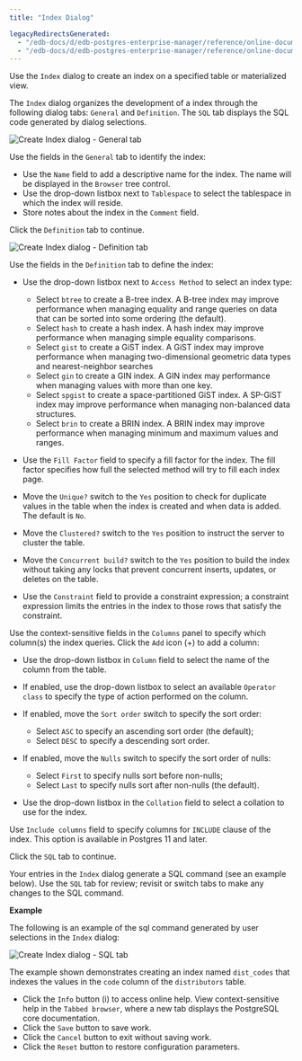 ```yaml
---
title: "Index Dialog"

legacyRedirectsGenerated:
  - "/edb-docs/d/edb-postgres-enterprise-manager/reference/online-documentation/8.0/index_dialog.html"
  - "/edb-docs/d/edb-postgres-enterprise-manager/reference/online-documentation/latest/index_dialog.html"
---
```


<div id="index_dialog" class="registered_link"></div>

Use the `Index` dialog to create an index on a specified table or materialized view.

The `Index` dialog organizes the development of a index through the following dialog tabs: `General` and `Definition`. The `SQL` tab displays the SQL code generated by dialog selections.

![Create Index dialog - General tab](../../images/index_general.png)

Use the fields in the `General` tab to identify the index:

-   Use the `Name` field to add a descriptive name for the index. The name will be displayed in the `Browser` tree control.
-   Use the drop-down listbox next to `Tablespace` to select the tablespace in which the index will reside.
-   Store notes about the index in the `Comment` field.

Click the `Definition` tab to continue.

![Create Index dialog - Definition tab](../../images/index_definition.png)

Use the fields in the `Definition` tab to define the index:

-   Use the drop-down listbox next to `Access Method` to select an index type:

    -   Select `btree` to create a B-tree index. A B-tree index may improve performance when managing equality and range queries on data that can be sorted into some ordering (the default).
    -   Select `hash` to create a hash index. A hash index may improve performance when managing simple equality comparisons.
    -   Select `gist` to create a GiST index. A GiST index may improve performance when managing two-dimensional geometric data types and nearest-neighbor searches
    -   Select `gin` to create a GIN index. A GIN index may performance when managing values with more than one key.
    -   Select `spgist` to create a space-partitioned GiST index. A SP-GiST index may improve performance when managing non-balanced data structures.
    -   Select `brin` to create a BRIN index. A BRIN index may improve performance when managing minimum and maximum values and ranges.

-   Use the `Fill Factor` field to specify a fill factor for the index. The fill factor specifies how full the selected method will try to fill each index page.

-   Move the `Unique?` switch to the `Yes` position to check for duplicate values in the table when the index is created and when data is added. The default is `No`.

-   Move the `Clustered?` switch to the `Yes` position to instruct the server to cluster the table.

-   Move the `Concurrent build?` switch to the `Yes` position to build the index without taking any locks that prevent concurrent inserts, updates, or deletes on the table.

-   Use the `Constraint` field to provide a constraint expression; a constraint expression limits the entries in the index to those rows that satisfy the constraint.

Use the context-sensitive fields in the `Columns` panel to specify which column(s) the index queries. Click the `Add` icon (+) to add a column:

-   Use the drop-down listbox in `Column` field to select the name of the column from the table.

-   If enabled, use the drop-down listbox to select an available `Operator class` to specify the type of action performed on the column.

-   If enabled, move the `Sort order` switch to specify the sort order:

    -   Select `ASC` to specify an ascending sort order (the default);
    -   Select `DESC` to specify a descending sort order.

-   If enabled, move the `Nulls` switch to specify the sort order of nulls:

    -   Select `First` to specify nulls sort before non-nulls;
    -   Select `Last` to specify nulls sort after non-nulls (the default).

-   Use the drop-down listbox in the `Collation` field to select a collation to use for the index.

Use `Include columns` field to specify columns for `INCLUDE` clause of the index. This option is available in Postgres 11 and later.

Click the `SQL` tab to continue.

Your entries in the `Index` dialog generate a SQL command (see an example below). Use the `SQL` tab for review; revisit or switch tabs to make any changes to the SQL command.

**Example**

The following is an example of the sql command generated by user selections in the `Index` dialog:

![Create Index dialog - SQL tab](../../images/index_sql.png)

The example shown demonstrates creating an index named `dist_codes` that indexes the values in the `code` column of the `distributors` table.

-   Click the `Info` button (i) to access online help. View context-sensitive help in the `Tabbed browser`, where a new tab displays the PostgreSQL core documentation.
-   Click the `Save` button to save work.
-   Click the `Cancel` button to exit without saving work.
-   Click the `Reset` button to restore configuration parameters.
